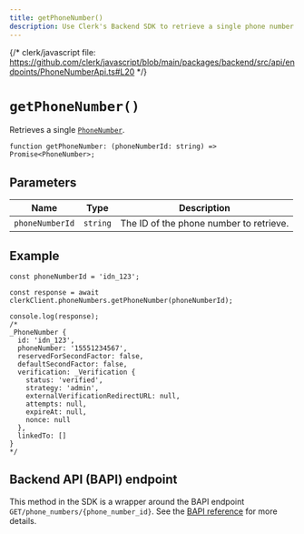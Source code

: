 ```yaml
---
title: getPhoneNumber()
description: Use Clerk's Backend SDK to retrieve a single phone number by its ID.
---
```


{/* clerk/javascript file: https://github.com/clerk/javascript/blob/main/packages/backend/src/api/endpoints/PhoneNumberApi.ts#L20 */}

# `getPhoneNumber()`

Retrieves a single [`PhoneNumber`](/docs/references/javascript/phone-number).

```tsx {{ prettier: false }}
function getPhoneNumber: (phoneNumberId: string) => Promise<PhoneNumber>;
```

## Parameters

| Name | Type | Description |
| - | - | - |
| `phoneNumberId` | `string` | The ID of the phone number to retrieve. |

## Example

```tsx {{ prettier: false }}
const phoneNumberId = 'idn_123';

const response = await clerkClient.phoneNumbers.getPhoneNumber(phoneNumberId);

console.log(response);
/*
_PhoneNumber {
  id: 'idn_123',
  phoneNumber: '15551234567',
  reservedForSecondFactor: false,
  defaultSecondFactor: false,
  verification: _Verification {
    status: 'verified',
    strategy: 'admin',
    externalVerificationRedirectURL: null,
    attempts: null,
    expireAt: null,
    nonce: null
  },
  linkedTo: []
}
*/
```

## Backend API (BAPI) endpoint

This method in the SDK is a wrapper around the BAPI endpoint `GET/phone_numbers/{phone_number_id}`. See the [BAPI reference](https://clerk.com/docs/reference/backend-api/tag/Phone-Numbers#operation/GetPhoneNumber) for more details.
